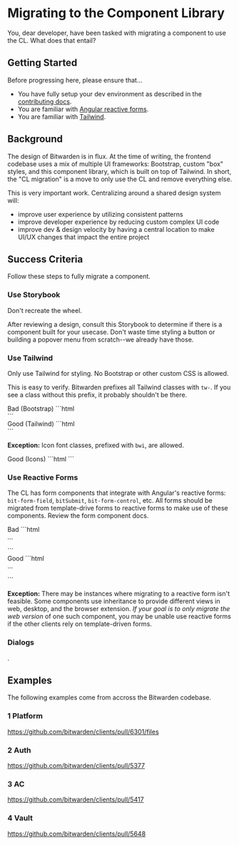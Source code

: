 
<Meta title="Documentation/Migration" />

# Migrating to the Component Library

You, dear developer, have been tasked with migrating a component to use the CL. What does that
entail?

## Getting Started

Before progressing here, please ensure that...

- You have fully setup your dev environment as described in the
  [contributing docs](https://contributing.bitwarden.com/).
- You are familiar with [Angular reactive forms](https://angular.io/guide/reactive-forms).
- You are familiar with [Tailwind](https://tailwindcss.com/docs/utility-first).

## Background

The design of Bitwarden is in flux. At the time of writing, the frontend codebase uses a mix of
multiple UI frameworks: Bootstrap, custom "box" styles, and this component library, which is built
on top of Tailwind. In short, the "CL migration" is a move to only use the CL and remove everything
else.

This is very important work. Centralizing around a shared design system will:

- improve user experience by utilizing consistent patterns
- improve developer experience by reducing custom complex UI code
- improve dev & design velocity by having a central location to make UI/UX changes that impact the
  entire project

## Success Criteria

Follow these steps to fully migrate a component.

### Use Storybook

Don't recreate the wheel.

After reviewing a design, consult this Storybook to determine if there is a component built for your
usecase. Don't waste time styling a button or building a popover menu from scratch--we already have
those.

### Use Tailwind

Only use Tailwind for styling. No Bootstrap or other custom CSS is allowed.

This is easy to verify. Bitwarden prefixes all Tailwind classes with `tw-`. If you see a class
without this prefix, it probably shouldn't be there.

<div class="tw-bg-danger-500/10 tw-p-4">
  <span class="tw-font-bold tw-text-danger">Bad (Bootstrap)</span>
  ```html
  <div class="mb-2"></div>
  ```
</div>

<div class="tw-bg-success-500/10 tw-p-4">
  <span class="tw-font-bold tw-text-success">Good (Tailwind)</span>
  ```html
  <div class="tw-mb-2"></div>
  ```
</div>

**Exception:** Icon font classes, prefixed with `bwi`, are allowed.

<div class="tw-bg-success-500/10 tw-p-4">
  <span class="tw-font-bold tw-text-success">Good (Icons)</span>
  ```html
  <i class="bwi bwi-spinner bwi-lg bwi-spin" aria-hidden="true"></i>
  ```
</div>

### Use Reactive Forms

The CL has form components that integrate with Angular's reactive forms: `bit-form-field`,
`bitSubmit`, `bit-form-control`, etc. All forms should be migrated from template-drive forms to
reactive forms to make use of these components. Review the form component docs.

<div class="tw-bg-danger-500/10 tw-p-4">
    <span class="tw-text-danger tw-font-bold">Bad</span>
    ```html
        <form #form (ngSubmit)="submit()">
            ...
        </form>
    ```
</div>

<div class="tw-bg-success-500/10 tw-p-4">
    <span class="tw-text-success tw-font-bold">Good</span>
    ```html
        <form [formGroup]="formGroup" [bitSubmit]="submit">
            ...
        </form>
    ```
</div>

**Exception:** There may be instances where migrating to a reactive form isn't feasible. Some
components use inheritance to provide different views in web, desktop, and the browser extension.
_If your goal is to only migrate the web version_ of one such component, you may be unable use
reactive forms if the other clients rely on template-driven forms.

### Dialogs

.

## Examples

The following examples come from accross the Bitwarden codebase.

### 1 Platform

https://github.com/bitwarden/clients/pull/6301/files

### 2 Auth

https://github.com/bitwarden/clients/pull/5377

### 3 AC

https://github.com/bitwarden/clients/pull/5417

### 4 Vault

https://github.com/bitwarden/clients/pull/5648
